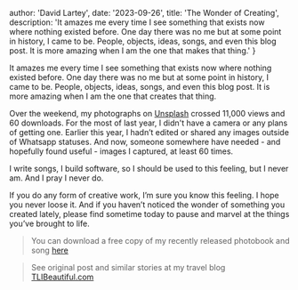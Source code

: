 
  author: 'David Lartey',
  date: '2023-09-26',
  title: 'The Wonder of Creating',
  description:
    'It amazes me every time I see something that exists now where nothing existed before. One day there was no me but at some point in history, I came to be. People, objects, ideas, songs, and even this blog post. It is more amazing when I am the one that makes that thing.'
}



It amazes me every time I see something that exists now where nothing existed before. One day there was no me but at some point in history, I came to be. People, objects, ideas, songs, and even this blog post. It is more amazing when I am the one that creates that thing.

Over the weekend, my photographs on <a target="_blank" href="https://unsplash.com/@dbilovd">Unsplash</a> crossed 11,000 views and 60 downloads. For the most of last year, I didn't have a camera or any plans of getting one. Earlier this year, I hadn’t edited or shared any images outside of Whatsapp statuses. And now, someone somewhere have needed - and hopefully found useful - images I captured, at least 60 times.

I write songs, I build software, so I should be used to this feeling, but I never am. And I pray I never do.

If you do any form of creative work, I’m sure you know this feeling. I hope you never loose it. And if you haven’t noticed the wonder of something you created lately, please find sometime today to pause and marvel at the things you’ve brought to life.

> You can download a free copy of my recently released photobook and song <a target="_blank" href="https://dbilovdmusic.ck.page/f1b8d0883d">here</a>

> See original post and similar stories at my travel blog <a target="_blank" href="https://www.tlibeautiful.com">TLIBeautiful.com</a>


